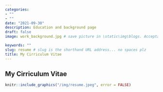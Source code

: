 ```yaml
---
categories:  
- ""    
- ""
date: "2021-09-30"
description: Education and background page
draft: false
image: work_background.jpg # save picture in \static\img\blogs. Acceptable formats= jpg, jpeg, or png . Your iPhone pics wont work

keywords: ""
slug: resume # slug is the shorthand URL address... no spaces plz
title: My Cirriculum Vitae
---
```



## My Cirriculum Vitae

```r
knitr::include_graphics("/img/resume.jpeg", error = FALSE)
```


